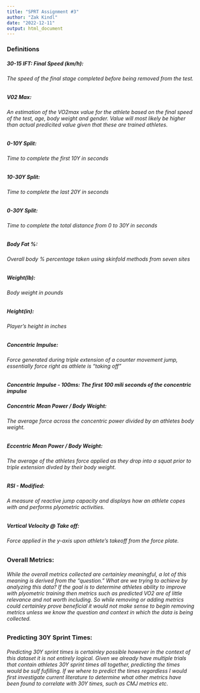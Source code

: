 ```yaml
---
title: "SPRT Assignment #3"
author: "Zak Kindl"
date: "2022-12-11"
output: html_document
---
```


### Definitions

##### 30-15 IFT: Final Speed (km/h): 
###### The speed of the final stage completed before being removed from the test.

##### V02 Max: 
###### An estimation of the VO2max value for the athlete based on the final speed of the test, age, body weight and gender. Value will most likely be higher than actual predicited value given that these are trained athletes.

##### 0-10Y Split:
###### Time to complete the first 10Y in seconds

##### 10-30Y Split: 
###### Time to complete the last 20Y in seconds

##### 0-30Y Split: 
###### Time to complete the total distance from 0 to 30Y in seconds


##### Body Fat %: 
###### Overall body % percentage taken using skinfold methods from seven sites

##### Weight(lb): 
###### Body weight in pounds

##### Height(in): 
###### Player's height in inches

##### Concentric Impulse: 
###### Force generated during triple extension of a counter movement jump, essentially force right as athlete is "taking off"

##### Concentric Impulse - 100ms: The first 100 mili seconds of the concentric impulse

##### Concentric Mean Power / Body Weight: 
###### The average force across the concentric power divided by an athletes body weight. 

##### Eccentric Mean Power / Body Weight: 
###### The average of the athletes force applied as they drop into a squat prior to triple extension divded by their body weight. 

##### RSI - Modified: 
###### A measure of reactive jump capacity and displays how an athlete copes with and performs plyometric activities.

##### Vertical Velocity @ Take off: 
###### Force applied in the y-axis upon athlete's takeoff from the force plate. 

### Overall Metrics:

###### While the overall metrics collected are certainley meaningful, a lot of this meaning is derived from the "question." What are we trying to achieve by analyzing this data? If the goal is to determine athletes ability to improve with plyometric training then metrics such as predicted VO2 are of little relevance and not worth including. So while removing or adding metrics could certainley prove beneficial it would not make sense to begin removing metrics unless we know the question and context in which the data is being collected. 


### Predicting 30Y Sprint Times:

###### Predicting 30Y sprint times is certainley possible however in the context of this dataset it is not entirely logical. Given we already have multiple trials that contain athletes 30Y sprint times all together, predicting the times would be sulf fufilling. If we where to predict the times regardless I would first investigate current literature to determine what other metrics have been found to correlate with 30Y times, such as CMJ metrics etc. 
